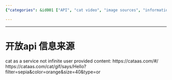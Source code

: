 ```yaml
---
{"categories": &id001 ["API", "cat video", "image sources", "information gathering", "scraping", "stub", "video sources"], "category": "Web Applications", "date": "2022-05-24 05:34:38", "description": "The article discusses an open API for generating cat-themed content through the website 'cataas.com'. This platform offers a range of options to create and personalize images featuring cats, making it an entertaining and engaging service.", "tags": *id001, "title": "开放api 信息来源"}

---
```


------

# 开放api 信息来源

cat as a service not infinite user provided content:
https://cataas.com/#/
https://cataas.com/cat/gif/says/Hello?filter=sepia&color=orange&size=40&type=or

